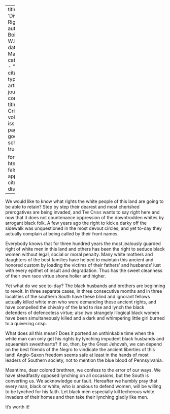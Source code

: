 
---
title: 'Divine Right'
author: Du Bois, W.E.B.
date: Mar. 1912
categories: 
  - ""
citation: 
  type: article-journal
  container-title: The Crisis
  volume: 3
  issue: 5
  page: 197
google-scholar: true

format:
  html:
    toc: false
    appendix-cite-as: display
---


We would like to know what rights the white people of this land are going to be able to retain? Step by step their dearest and most cherished prerogatives are being invaded, and <span style="font-variant:small-caps;">The Crisis</span> wants to say right here and now that it does not countenance oppression of the downtrodden whites by arrogant black folk. A few years ago the right to kick a darky off the sidewalk was unquestioned in the most devout circles, and yet to-day they actually complain at being called by their front names.

Everybody knows that for three hundred years the most jealously guarded right of white men in this land and others has been the right to seduce black women without legal, social or moral penalty. Many white mothers and daughters of the best families have helped to maintain this ancient and honored custom by loading the victims of their fathers' and husbands' lust with every epithet of insult and degradation. Thus has the sweet cleanness of their own race virtue shone holier and higher.

Yet what do we see to-day? The black husbands and brothers are beginning to revolt. In three separate cases, in three consecutive months and in three localities of the southern South have these blind and ignorant fellows actually killed white men who were demanding these ancient rights, and have compelled the chivalry of the land to rise and lynch the black defenders of defenceless virtue; also two strangely illogical black women have been simultaneously killed and a dark and whimpering little girl burned to a quivering crisp.

What does all this mean? Does it portend an unthinkable time when the white man can only get his rights by lynching impudent black husbands and squeamish sweethearts? If so, then, by the Great Jehovah, we can depend on the best friends of the Negro to vindicate the ancient liberties of this land! Anglo-Saxon freedom seems safe at least in the hands of most leaders of Southern society, not to mention the blue blood of Pennsylvania.

Meantime, dear colored brethren, we confess to the error of our ways. We have steadfastly opposed lynching on all occasions, but the South is converting us. We acknowledge our fault. Hereafter we humbly pray that every man, black or white, who is anxious to defend women, will be willing to be lynched for his faith. Let black men especially kill lecherous white invaders of their homes and then take their lynching gladly like men.

It's worth it!

